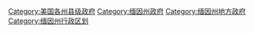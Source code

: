 [[Category:美国各州县级政府|Category:美国各州县级政府]]
[[Category:缅因州政府|Category:缅因州政府]]
[[Category:缅因州地方政府|Category:缅因州地方政府]]
[[Category:缅因州行政区划|Category:缅因州行政区划]]
